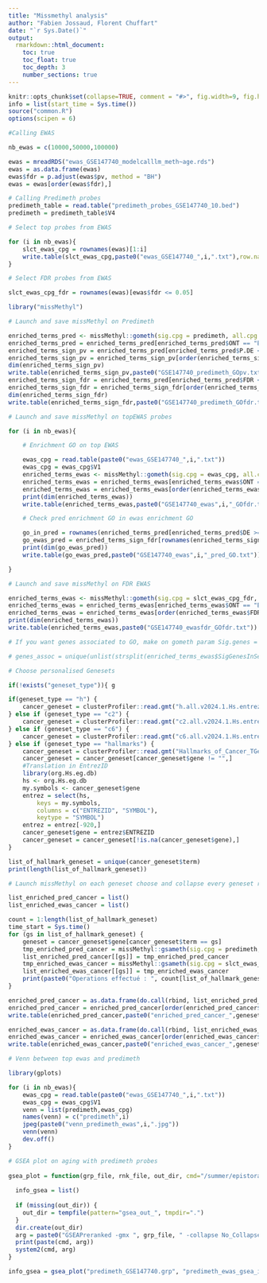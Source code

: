 ```yaml
---
title: "Missmethyl analysis"
author: "Fabien Jossaud, Florent Chuffart"
date: "`r Sys.Date()`"
output: 
  rmarkdown::html_document:
    toc: true
    toc_float: true
    toc_depth: 3
    number_sections: true
---
```


```r
knitr::opts_chunk$set(collapse=TRUE, comment = "#>", fig.width=9, fig.height=9, eval=TRUE, echo=FALSE, warning=FALSE)
info = list(start_time = Sys.time())
source("common.R")
options(scipen = 6)
```

```r

#Calling EWAS 

nb_ewas = c(10000,50000,100000)

ewas = mreadRDS("ewas_GSE147740_modelcalllm_meth~age.rds")
ewas = as.data.frame(ewas)
ewas$fdr = p.adjust(ewas$pv, method = "BH")
ewas = ewas[order(ewas$fdr),]

# Calling Predimeth probes
predimeth_table = read.table("predimeth_probes_GSE147740_10.bed")
predimeth = predimeth_table$V4

```

```r

# Select top probes from EWAS

for (i in nb_ewas){
    slct_ewas_cpg = rownames(ewas)[1:i]
    write.table(slct_ewas_cpg,paste0("ewas_GSE147740_",i,".txt"),row.names = FALSE,col.names = FALSE)
}

# Select FDR probes from EWAS

slct_ewas_cpg_fdr = rownames(ewas)[ewas$fdr <= 0.05]

```

```r

library("missMethyl")

# Launch and save missMethyl on Predimeth

enriched_terms_pred <- missMethyl::gometh(sig.cpg = predimeth, all.cpg = rownames(ewas), array.type = "EPIC", collection = "GO")
enriched_terms_pred = enriched_terms_pred[enriched_terms_pred$ONT == "BP",]
enriched_terms_sign_pv = enriched_terms_pred[enriched_terms_pred$P.DE < 0.05,]
enriched_terms_sign_pv = enriched_terms_sign_pv[order(enriched_terms_sign_pv$P.DE),]    
dim(enriched_terms_sign_pv)
write.table(enriched_terms_sign_pv,paste0("GSE147740_predimeth_GOpv.txt"))
enriched_terms_sign_fdr = enriched_terms_pred[enriched_terms_pred$FDR < 0.05,]
enriched_terms_sign_fdr = enriched_terms_sign_fdr[order(enriched_terms_sign_fdr$FDR),]
dim(enriched_terms_sign_fdr)
write.table(enriched_terms_sign_fdr,paste0("GSE147740_predimeth_GOfdr.txt"))

# Launch and save missMethyl on topEWAS probes

for (i in nb_ewas){

    # Enrichment GO on top EWAS

    ewas_cpg = read.table(paste0("ewas_GSE147740_",i,".txt"))
    ewas_cpg = ewas_cpg$V1
    enriched_terms_ewas <- missMethyl::gometh(sig.cpg = ewas_cpg, all.cpg = rownames(ewas), array.type = "EPIC", collection = "GO")
    enriched_terms_ewas = enriched_terms_ewas[enriched_terms_ewas$ONT == "BP" & enriched_terms_ewas$FDR < 0.05,]
    enriched_terms_ewas = enriched_terms_ewas[order(enriched_terms_ewas$FDR),]
    print(dim(enriched_terms_ewas))
    write.table(enriched_terms_ewas,paste0("GSE147740_ewas",i,"_GOfdr.txt"))

    # Check pred enrichment GO in ewas enrichment GO 

    go_in_pred = rownames(enriched_terms_pred[enriched_terms_pred$DE >= 1,])
    go_ewas_pred = enriched_terms_sign_fdr[rownames(enriched_terms_sign_fdr) %in% go_in_pred,]
    print(dim(go_ewas_pred))
    write.table(go_ewas_pred,paste0("GSE147740_ewas",i,"_pred_GO.txt"))

}

# Launch and save missMethyl on FDR EWAS

enriched_terms_ewas <- missMethyl::gometh(sig.cpg = slct_ewas_cpg_fdr, all.cpg = rownames(ewas), array.type = "EPIC", collection = "GO")
enriched_terms_ewas = enriched_terms_ewas[enriched_terms_ewas$ONT == "BP" & enriched_terms_ewas$FDR < 0.05,]
enriched_terms_ewas = enriched_terms_ewas[order(enriched_terms_ewas$FDR),]
print(dim(enriched_terms_ewas))
write.table(enriched_terms_ewas,paste0("GSE147740_ewasfdr_GOfdr.txt"))

# If you want genes associated to GO, make on gometh param Sig.genes = TRUE

# genes_assoc = unique(unlist(strsplit(enriched_terms_ewas$SigGenesInSet,",")))

```

```r

# Choose personalised Genesets 

if(!exists("geneset_type")){ g

if(geneset_type == "h") {
    cancer_geneset = clusterProfiler::read.gmt("h.all.v2024.1.Hs.entrez.gmt")
} else if (geneset_type == "c2") {
    cancer_geneset = clusterProfiler::read.gmt("c2.all.v2024.1.Hs.entrez.gmt")
} else if (geneset_type == "c6") {
    cancer_geneset = clusterProfiler::read.gmt("c6.all.v2024.1.Hs.entrez.gmt")
} else if (geneset_type == "hallmarks") {
    cancer_geneset = clusterProfiler::read.gmt("Hallmarks_of_Cancer_TGen.gmt")
    cancer_geneset = cancer_geneset[cancer_geneset$gene != "",]
    #Translation in EntrezID
    library(org.Hs.eg.db)
    hs <- org.Hs.eg.db
    my.symbols <- cancer_geneset$gene
    entrez = select(hs, 
        keys = my.symbols,
        columns = c("ENTREZID", "SYMBOL"),
        keytype = "SYMBOL")
    entrez = entrez[-920,]
    cancer_geneset$gene = entrez$ENTREZID
    cancer_geneset = cancer_geneset[!is.na(cancer_geneset$gene),]
}

list_of_hallmark_geneset = unique(cancer_geneset$term)
print(length(list_of_hallmark_geneset))

# Launch missMethyl on each geneset choose and collapse every geneset results in a table for Predimeth et EWAS FDR

list_enriched_pred_cancer = list()
list_enriched_ewas_cancer = list()

count = 1:length(list_of_hallmark_geneset)
time_start = Sys.time()
for (gs in list_of_hallmark_geneset) {
    geneset = cancer_geneset$gene[cancer_geneset$term == gs]
    tmp_enriched_pred_cancer = missMethyl::gsameth(sig.cpg = predimeth, all.cpg = rownames(ewas), array.type = "EPIC", collection = geneset)
    list_enriched_pred_cancer[[gs]] = tmp_enriched_pred_cancer
    tmp_enriched_ewas_cancer = missMethyl::gsameth(sig.cpg = slct_ewas_cpg_fdr, all.cpg = rownames(ewas), array.type = "EPIC", collection = geneset)
    list_enriched_ewas_cancer[[gs]] = tmp_enriched_ewas_cancer
    print(paste0("Operations effectué : ", count[list_of_hallmark_geneset == gs], "/", length(list_of_hallmark_geneset), " Temps ecoule : ", difftime(Sys.time(), time_start, units = "mins"), " min"))
}

enriched_pred_cancer = as.data.frame(do.call(rbind, list_enriched_pred_cancer))
enriched_pred_cancer = enriched_pred_cancer[order(enriched_pred_cancer$FDR),]
write.table(enriched_pred_cancer,paste0("enriched_pred_cancer_",geneset_type,".txt"))

enriched_ewas_cancer = as.data.frame(do.call(rbind, list_enriched_ewas_cancer))
enriched_ewas_cancer = enriched_ewas_cancer[order(enriched_ewas_cancer$FDR),]
write.table(enriched_ewas_cancer,paste0("enriched_ewas_cancer_",geneset_type,".txt"))

```
```r

# Venn between top ewas and predimeth 

library(gplots)

for (i in nb_ewas){
    ewas_cpg = read.table(paste0("ewas_GSE147740_",i,".txt"))
    ewas_cpg = ewas_cpg$V1
    venn = list(predimeth,ewas_cpg)
    names(venn) = c("predimeth",i)
    jpeg(paste0("venn_predimeth_ewas",i,".jpg"))
    venn(venn)
    dev.off()
}

```

```r

# GSEA plot on aging with predimeth probes 
 
gsea_plot = function(grp_file, rnk_file, out_dir, cmd="/summer/epistorage/opt/GSEA_4.1.0/gsea-cli.sh", nperm=1000, RMOUTDIR=TRUE) {
  
  info_gsea = list()
  
  if (missing(out_dir)) {
    out_dir = tempfile(pattern="gsea_out_", tmpdir=".")
  }
  dir.create(out_dir)
  arg = paste0("GSEAPreranked -gmx ", grp_file, " -collapse No_Collapse -mode Max_probe -norm meandiv -nperm ", nperm , " -rnk ", rnk_file, " -scoring_scheme weighted -rpt_label my_analysis -create_svgs false -include_only_symbols true -make_sets true -plot_top_x 20 -rnd_seed timestamp -set_max 5000 -set_min 5 -zip_report false -out ", out_dir)
  print(paste(cmd, arg))
  system2(cmd, arg)
}

info_gsea = gsea_plot("predimeth_GSE147740.grp", "predimeth_ewas_gsea_input.rnk")




```